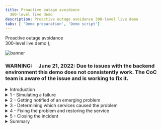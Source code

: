 ```yaml
---
title: Proactive outage avoidance
  300-level live demo
description: Proactive outage avoidance 300-level live demo
tabs: [ 'Demo preparation', 'Demo script']
---
```


  <span>
    Proactive outage avoidance <br/> 300-level live demo
  </span> );

![banner](./images/proactive-outage-avoidance-300-script-github-banner.jpg)

<span id="top"></span>

### **WARNING**:     June 21, 2022: Due to issues with the backend environment this demo does not consistently work. The CoC team is aware of the issue and is working to fix it.

<details>

<summary>Introduction</summary>

<br/>

In this demo, I’ll show you how Cloud Pak for Watson AIOps helps SREs and IT Ops teams proactively identify, diagnose, and resolve incidents across mission-critical workloads.

<br/>

You’ll see how Watson AIOps:

<br/>

•	Intelligently correlates multiple disparate sources of information, such as logs, metrics, events, tickets, and topology  <br/>
•	Condenses and presents all off this information in actionable alerts instead of large quantities of unrelated alerts <br/>
•	Resolves problems within seconds to minutes of being notified using Watson AIOps’ automation capabilities <br/>

<br/>

We will be using an application called Quote of the Day, which is a content delivery app that serves up random quotations. This will serve as a proxy for any type of application. The application is built on a microservices architecture, and the services are running on Kubernetes.

<br/>

(Printer-ready PDF of demo script <a href="./300-Proactive-Outage-Avoidance-Demo-Script.pdf" target="_blank" rel="noreferrer">here</a>)

<br/>

**[Go to top](#top)**

</details>

<details>

<summary>1 - Simulating a failure</summary>

<br/>

| **1.1** | **Review the golden signals of the Quote of the Day (QotD) application** |
| :--- | :--- |
| **Narration** | Let's examine the current health of the Quote of the Day application. &nbsp; &nbsp; &nbsp; &nbsp; &nbsp; &nbsp; &nbsp; &nbsp; &nbsp; &nbsp; &nbsp; &nbsp; &nbsp; &nbsp; &nbsp; &nbsp; &nbsp; &nbsp; &nbsp; &nbsp; &nbsp; &nbsp; &nbsp; &nbsp; &nbsp; &nbsp; &nbsp; &nbsp; |
| **Action** &nbsp; 1.1.1 | Navigate to **Instana**, and click the **Summary** tab (1). Set the time period to **Last 10 minutes** (2), and click **Live** (3). <br/><br/> <img src="https://raw.githubusercontent.com/ibm-garage-tsa/platinum-demos/master/src/pages/300-watson-aiops-proactive-outage-avoidance/images/1-instana-healthy-start-a.png" width="800" /> |
| **Action** &nbsp; 1.1.2 | Show the application is healthy by pointing out the erroneous call rate is 0 (1), the mean service latency is 90 ms (2), and the average latency of the Rating (**qotd-rating**) service is 108 ms (3). <br/><br/> <img src="https://raw.githubusercontent.com/ibm-garage-tsa/platinum-demos/master/src/pages/300-watson-aiops-proactive-outage-avoidance/images/1-instana-healthy-start-b.png" width="800" /> |
| **Narration** | Let’s take a closer look at the qotd-rating service. |
| **Action** &nbsp; 1.1.3 | Click the **qotd-rating** service. <br/><br/> <img src="https://raw.githubusercontent.com/ibm-garage-tsa/platinum-demos/master/src/pages/300-watson-aiops-proactive-outage-avoidance/images/qotd-rating-service.png" width="800" /> |
| **Action** &nbsp; 1.1.4 | Examine the golden signals of the **qotd-rating** service. Ensure that the time window is set to **Last 10 mins** and that the refresh is set to **Live**. <br/><br/> <img src="https://raw.githubusercontent.com/ibm-garage-tsa/platinum-demos/master/src/pages/300-watson-aiops-proactive-outage-avoidance/images/qotd-rating.png" width="800" /> |
| **Narration** | The qotd-rating service is healthy. The erroneous call rate is 0, and the mean service latency is sub-second. <br/><br/> We are now ready to inject a few failures and observe how AIOps detects and helps quickly resolve incidents. <br/><br/><InlineNotification><strong>NOTE</strong>: The numbers on your screen may vary slightly.</InlineNotification> |

<br/>

| **1.2** | **Navigate to the anomaly generator and inject failures** |
| :--- | :--- |
| **Narration** | To see how this all works, I’m going to generate a few real failures in our application. |
| **Action** &nbsp; 1.2.1 | Select the **Quote of the Day Anomaly Inducer** tab. Click **Ratings service failures**. <br/><br/> <img src="https://raw.githubusercontent.com/ibm-garage-tsa/platinum-demos/master/src/pages/300-watson-aiops-proactive-outage-avoidance/images/anomaly-generator.png" width="600" /> |
| **Narration** | The anomaly generator web application is designed to simulate a variety of failures. |
| **Action** &nbsp; 1.2.2 | Click **Start**. <br/><br/> <img src="https://raw.githubusercontent.com/ibm-garage-tsa/platinum-demos/master/src/pages/300-watson-aiops-proactive-outage-avoidance/images/failures.png" width="600" /> |
| **Narration** | The green check marks indicate that the various failures are now underway. The various anomalies represent real-world performance issues that applications typically face, such as high CPU usage, memory leaks, or network congestion. <br/><br/> Now, let's examine the current state of the Quote of the Day application and understand the impact of the failures. Observe the increase in the number of calls, the error rate, latency, and CPU processing time. |
| **Action** &nbsp; 1.2.3 | Navigate back to the **Instana** tab. Click the **Summary** tab and point out the trends in the primary golden signals. <br/><br/> Point out the increases in both the erroneous call rate (1) and the mean service latency (2). Also, notice that in the Top Services chart, the qotd-rating service is now at the top of the list (3). <br/><br/> <img src="https://raw.githubusercontent.com/ibm-garage-tsa/platinum-demos/master/src/pages/300-watson-aiops-proactive-outage-avoidance/images/4-instana-unhealthy-B-.png" width="800" /> |
| **Narration** | Without Watson AIOps, we would get all sorts of alerts and notifications from multiple sources when a problem occurs. <br/><br/> As we’ll see in a moment, with Watson AIOps, all of this information gets correlated and presented in one place. This includes recommendations for how to resolve the incident. We can take action directly from the notification and resolve the incident quickly. |

<br/>

**[Go to top](#top)**

</details>

<details>

<summary>2 - Getting notified of an emerging problem</summary>

<br/>

| **2.1** | **AIOps packages the notification along with relevant details as a story** |
| :--- | :--- |
| **Narration** | Notifications are now appearing in Slack. We’re using Slack in this demo, but Watson AIOps also integrates with Microsoft Teams. <br/><br/> Watson AIOps formats the notifications into a “story” using AI to correlate events, metrics, alerts, and logs. Each story brings together the various notifications for all the affected services by the same underlying issue. Imagine if each piece of data presented in the story was a separate notification – we’d quickly be inundated with alerts. <br/><br/> The story is like a home base for action when a problem arises. Instead of manually correlating things across multiple different tools, it’s all right here immediately when the notification is received. <br/><br/> In addition to providing a highly contextualized view of the incident, it enables us to jump to other tools to explore further details. This eliminates tool silos and helps us restore service faster. |
| **Action** &nbsp; 2.1.1 | Navigate to the tab running **Slack** and examine the incoming story. <br/><br/> Watson AIOps aggregates the details of the emerging incident into a construct called a story. <br/><br/> <img src="https://raw.githubusercontent.com/ibm-garage-tsa/platinum-demos/master/src/pages/300-watson-aiops-proactive-outage-avoidance/images/story.png" width="600" /> |
| **Narration** | This story is telling us there’s an emerging problem with the Rating service, which is one of the microservices in our Quote of the Day application. <br/><br/> In the background, the AI has done the work for us. It shows which services are affected and presents us with a curated view of relevant information: the events and alerts that are indicative of the symptoms of this problem, anomalies that Watson AIOps has found in the log files, and similar incidents that have occurred in the past so we can see how they were successfully resolved. We’ll explore each of these components in more detail. |

<br/>

**[Go to top](#top)**

</details>

<details>

<summary>3 - Determining which services caused the problem</summary>

<br/>

| **3.1** | **Analyze the details packaged in the story** |
| :--- | :--- |
| **Narration** | Based on the intelligent correlation done by Watson AIOps on the relevant input streams, such as logs, metrics, and traces, it attempts to draw the attention off the SRE to the probable root causes of the failures. <br/><br/> As we can see in the ChatOps notification here, there is a high-priority issue emerging in the qotd-application. <br/><br/> Watson AIOps presents a list of top three probable causes of this incident: a log anomaly in the qotd-rating service, an excessive CPU usage condition, and increasing service call response times. <br/><br/> As more information comes in, Watson AIOps correlates related events and updates the existing story in real time. <br/><br/> Let's dive deeper into the story to examine the supporting details. |
| **Action** &nbsp; 3.1.1 | Click **Show more**. <br/><br/> <img src="https://raw.githubusercontent.com/ibm-garage-tsa/platinum-demos/master/src/pages/300-watson-aiops-proactive-outage-avoidance/images/story-show-more.png" width="400" /> |
| **Narration** | Let’s unpack the details behind the developing story. We need to find out where the issue began, so we can prevent it from causing cascading failures across the components of the application. <br/><br/> Instead of having to hop between tools to look for alerts, we can see them right here from the notification. Watson AIOps has determined that these events are related, and it provides an explanation for how it determined the relationships. We can see that there are two groups of events based on related resources and the timing of the events. |
| **Action** &nbsp; 3.1.2 | Click **View alerts** to examine the details behind these alerts. <br/><br/> <img src="https://raw.githubusercontent.com/ibm-garage-tsa/platinum-demos/master/src/pages/300-watson-aiops-proactive-outage-avoidance/images/view-alerts.png" width="400" /> |
| **Narration** | We can inspect the grouped events right here without searching for them in another tool. <br/><br/> It looks like the memory and CPU on the Rating service increased significantly. This is causing a significant slowdown in the response times on both the Rating and Web services. <br/><br/> Based on this information, it seems that the Rating service is the source of the issue. Let’s get a bit more detail – this time from the log files. <br/><br/> Instead of needing to go to Kibana and manually sort through the hundreds or thousands of log entries that come in every minute, Watson AIOps has found several anomalies in the log files and presented them here. <br/><br/> During normal operations, Watson AIOps trains on the log files of the application and continually monitors for deviations from that baseline. We can see that the anomalies are occurring on the Rating service, which fits with what we saw in the alerts. |
| **Action** &nbsp; 3.1.3 | In the **View alerts** pop-up window, select **Log anomalies** (1) and then **Show more** (2). <br/><br/> <img src="https://raw.githubusercontent.com/ibm-garage-tsa/platinum-demos/master/src/pages/300-watson-aiops-proactive-outage-avoidance/images/view-alerts-popup.png" width="400" /> |
| **Narration** | Watson AIOps gives us additional context on the anomaly. In this case, the ‘error_log’ anomaly is telling us that Watson AIOps has never seen this type of log entry before (hence the 'unknown') and that the log message indicates there is some type of error. Watson AIOps is not only looking at the statistical frequency of the type of log, but it is also using Natural Language Processing (NLP) to analyze the content of the log message to give additional context (in this case that there’s likely an error). <br/><br/> Watson AIOps also explains why the anomaly was flagged. It expected to see zero of this type of log, but it actually saw four. <br/><br/> Now we know that there is an unfamiliar log coming from the Rating service, and it’s indicating an error. <br/><br/> This further reinforces what we saw with the alerts - it looks like the Rating service is likely the root cause of this problem. |
| **Action** &nbsp; 3.1.4 | Click **Preview Logs** of **Pattern 1**. <br/><br/> <InlineNotification><strong>NOTE</strong>: Pattern 1 displays '<strong>error_log</strong>.'</InlineNotification> <br/><br/> <img src="https://raw.githubusercontent.com/ibm-garage-tsa/platinum-demos/master/src/pages/300-watson-aiops-proactive-outage-avoidance/images/error-log.png" width="400" /> |
| **Action** &nbsp; 3.1.5 | Click **Back** in the **Log Preview** window. <br/><br/> <img src="https://raw.githubusercontent.com/ibm-garage-tsa/platinum-demos/master/src/pages/300-watson-aiops-proactive-outage-avoidance/images/log_preview.png" width="400" /> |
| **Action** &nbsp; 3.1.6 | In the **View alerts** pop-up window, select **Alerts** from the drop-down menu options. <br/><br/> <img src="https://raw.githubusercontent.com/ibm-garage-tsa/platinum-demos/master/src/pages/300-watson-aiops-proactive-outage-avoidance/images/alerts.png" width="400" /> |
| **Action** &nbsp; 3.1.7 | Click **Show more**. <br/><br/> <img src="https://raw.githubusercontent.com/ibm-garage-tsa/platinum-demos/master/src/pages/300-watson-aiops-proactive-outage-avoidance/images/show-more.png" width="400" /> |
| **Narration** | Watson AIOps has detected that the qotd-rating service is consuming excessive amount of CPU and memory resources. <br/><br/> Under the covers, Watson AIOps is comparing the CPU and memory utilization to the known and learned behaviors of the application. Since it is seemingly straying for the expected behavior, Watson AIOps is flagging the anomaly and correlating it to the current story. <br/><br/> We will examine the details of this anomaly later. |
| **Action** &nbsp; 3.1.8 | Click **Close** to exit the **View alerts** pop-up window. <br/><br/> <img src="https://raw.githubusercontent.com/ibm-garage-tsa/platinum-demos/master/src/pages/300-watson-aiops-proactive-outage-avoidance/images/close.png" width="400" /> |
| **Narration** | We have reviewed the log anomaly and related metric anomaly that have been correlated as part of this story by Watson AIOPs. Before doing any deeper analysis, let’s examine if Watson AIOPs has any recommendations to resolve this issue based on the analysis it has done on past incidents. <br/><br/> Now that we have a high-level understanding of the emerging incident and the probable causes, we need to focus on resolving the issue as quickly as possible. |
| **Action** &nbsp; 3.1.9 | Click the **Log Anomaly found 11 logs containing errors for component: qotd-rating** story title to navigate to the Watson AIOps console. <br/><br/> <img src="https://raw.githubusercontent.com/ibm-garage-tsa/platinum-demos/master/src/pages/300-watson-aiops-proactive-outage-avoidance/images/story-title.png" width="400" /> |

<br/>

**[Go to top](#top)**

</details>

<details>

<summary>4 - Fixing the problem and restoring the service</summary>

<br/>

| **4.1** | **Take ownership of the incident** |
| :--- | :--- |
| **Narration** | The Watson AIOps console enables us to get to the details underlying the story. It enables us to examine the specific alerts and understand the topological relationships between the impacted application components. It also helps accelerate incident resolution by recommending specific runbooks that could potentially resolve the current incident. <br/><br/> Before we progress with the incident resolution process, it is important to take ownership of the story. This ensures accountability and enables the collaboration and communication necessary to accelerate the resolution of the incident. |
| **Action** &nbsp; 4.1.1 | To take ownership of the incident, click **Assign**. <br/><br/> <img src="https://raw.githubusercontent.com/ibm-garage-tsa/platinum-demos/master/src/pages/300-watson-aiops-proactive-outage-avoidance/images/ownership.png" width="600" /> |
| **Action** &nbsp; 4.1.2 | Set the **User group** to **All users** (1), and set the **Owner** to **bxf** (2). Click **Save** (3). <br/><br/> <img src="https://raw.githubusercontent.com/ibm-garage-tsa/platinum-demos/master/src/pages/300-watson-aiops-proactive-outage-avoidance/images/manage-assignees.png" width="400" />
| **Action** &nbsp; 4.1.3 | Validate that you are now the owner of the incident. |
| **Narration** | Now let’s proceed to fix the problem and restore the service. <br/><br/> Now that we have a high-level understanding of the incident, let’s take a quick look at the topology of the application to understand which components are impacted and their relationships with other services in the application. The component dependencies will help us better understand and assess the potential impact of cascading failures. |
| **Action** &nbsp; 4.1.4 | In the **Alerts** tab, select the first alert in the list that confirms a critical alert in the **qotd-rating** service. <br/><br/> <img src="https://raw.githubusercontent.com/ibm-garage-tsa/platinum-demos/master/src/pages/300-watson-aiops-proactive-outage-avoidance/images/first-alert.png" width="600" /> |
| **Action** &nbsp; 4.1.5 | Expand **Topology** by clicking the **down** arrow (1). Click **More information** to get an expanded view of the topological relationships and dependencies of the qotd-rating service. <br/><br/> <img src="https://raw.githubusercontent.com/ibm-garage-tsa/platinum-demos/master/src/pages/300-watson-aiops-proactive-outage-avoidance/images/topology.png" width="400" /> |
| **Narration** | Resources are related to each other, and these relationships are represented in the graph as a typed arc. |
| **Action** &nbsp; 4.1.6 | Click the **Hierarchy** icon (1), located on the right side, to change the topology orientation to an **Inverted tree** (2). <br/><br/> <img src="https://raw.githubusercontent.com/ibm-garage-tsa/platinum-demos/master/src/pages/300-watson-aiops-proactive-outage-avoidance/images/32-.png" width="200" /> |
| **Narration** | These discovered topological relationships are used when grouping alerts. If two resources are directly or closely related and they are exhibiting an alert, they get grouped together in the same story. <br/><br/> The qotd-rating service is implemented with two pods. Therefore, there are two separate resources for pods, containers, processes and Node.js runtimes. |
| **Action** &nbsp; 4.1.7 | Navigate back to the **Overview** tab to execute the recommended runbook. In the **Recommended runbooks** section, click **Run** from the pop-up menu. <br/><br/> <img src="https://raw.githubusercontent.com/ibm-garage-tsa/platinum-demos/master/src/pages/300-watson-aiops-proactive-outage-avoidance/images/recommended-runbooks.png" width="600" /> |
| **Action** &nbsp; 4.1.8 | Navigate back to the **Overview** tab to execute the recommended runbook. In the **Recommended runbooks** section, click **Run** from the pop-up menu. <br/><br/> <img src="https://raw.githubusercontent.com/ibm-garage-tsa/platinum-demos/master/src/pages/300-watson-aiops-proactive-outage-avoidance/images/23-start-runbook-.png" width="800" /> |
| **Action** &nbsp; 4.1.9 | Click **Run** to start the execution of the runbook. <br/><br/> <InlineNotification><strong>NOTE</strong>: Do <strong>NOT</strong> click <strong>Complete</strong>. </InlineNotification> <br/><br/> <img src="https://raw.githubusercontent.com/ibm-garage-tsa/platinum-demos/master/src/pages/300-watson-aiops-proactive-outage-avoidance/images/run-runbook.png" width="800" /> |
| **Narration** | Before we confirm that the runbook actually worked, let's confirm that the golden signals of the rating services are improving. Let's ensure that the error rate is decreasing and that the service latency is improving. |
| **Action** &nbsp; 4.1.10 | Navigate to the **Instana** tab. Validate that there are improvements in the erroneous call rate and mean latency time. <br/><br/> <img src="https://raw.githubusercontent.com/ibm-garage-tsa/platinum-demos/master/src/pages/300-watson-aiops-proactive-outage-avoidance/images/improvements.png" width="800" /> |
| **Narration** | Over time, the golden signals of the qotd-rating service will indicate a 100% success rate and a sub-second service latency. |
| **Action** &nbsp; 4.1.11 | Click **Complete** to mark the successful execution of the runbook. <br/><br/> <img src="https://raw.githubusercontent.com/ibm-garage-tsa/platinum-demos/master/src/pages/300-watson-aiops-proactive-outage-avoidance/images/complete.png" width="800" /> |
| **Narration** | We can rate the runbook to document the fact that it was successful. This will be helpful for the next person who uses the runbook, as well as for providing feedback to the author of the runbook. <br/><br/> This enables a collaborative approach to organically improve incident resolution over time. |
| **Action** &nbsp; 4.1.12 | Provide feedback and rate the runbook (1). Then, click Runbook worked (2). <br/><br/> <img src="https://raw.githubusercontent.com/ibm-garage-tsa/platinum-demos/master/src/pages/300-watson-aiops-proactive-outage-avoidance/images/feedback.png" width="800" /> |

<br/>

**[Go to top](#top)**

</details>

<details>

<summary>5 - Closing the incident</summary>

<br/>

| **5.1** | **Mark the story as resolved** |
| :--- | :--- |
| **Narration** | Now that the incident is resolved and the service is restored, let’s update the status of the incident. |
| **Action** &nbsp; 5.1.1 | Expand **Change story settings** and click **Change status**. <br/><br/> <img src="https://raw.githubusercontent.com/ibm-garage-tsa/platinum-demos/master/src/pages/300-watson-aiops-proactive-outage-avoidance/images/change-story-settings.png" width="300" /> |
| **Action** &nbsp; 5.1.2 | Mark the status of the incident as **Resolved**. <br/><br/> <img src="https://raw.githubusercontent.com/ibm-garage-tsa/platinum-demos/master/src/pages/300-watson-aiops-proactive-outage-avoidance/images/resolved.png" width="300" /> |
| **Narration** | Watson AIOps will mark the incident as resolved and then change the status to 'Closed' automatically. <br/><br/> After Watson AIOps has marked the incident as 'Closed,' let's navigate to Slack to communicate the successful resolution of this incident to the broader team. |
| **Action** &nbsp; 5.1.3 | Navigate to **Slack**. |
| **Narration** | Watson AIOps adds a reply to the relevant Slack thread, indicating the formal closure of the story. |
| **Action** &nbsp; 5.1.4 | Optionally add any relevant comments to communicate with the broader team regarding this incident (1). Then, click the green **Send** icon. <br/><br/> <img src="https://raw.githubusercontent.com/ibm-garage-tsa/platinum-demos/master/src/pages/300-watson-aiops-proactive-outage-avoidance/images/comments.png" width="300" /> |

<br/>

**[Go to top](#top)**

</details>

<details>

<summary>Summary</summary>

<br/>

In this demo, we have demonstrated how Watson AIOps enables you to avoid business-impacting outages by applying AI to data gathered from your existing disparate tools. It helps you quickly determine the root causes of a failure and proactively alleviate outages, therefore minimizing the business impact of these IT issues on revenue or client experiences. <br/><br/> The anomaly detection capabilities alert you early to potential issues, enabling the SREs to quickly take remedial actions. The intelligent event analytics examine logs, metrics, tickets, and topology and provide a useful correlation that would otherwise be very challenging. Lastly, the AI-driven remediation accelerates problem resolution and significantly reduces the mean time to repair.

<br/>

Thank you for attending today’s presentation.

<br/>

**[Go to top](#top)**

</details>

